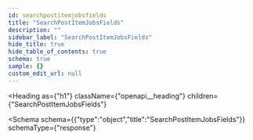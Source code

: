 ```yaml
---
id: searchpostitemjobsfields
title: "SearchPostItemJobsFields"
description: ""
sidebar_label: "SearchPostItemJobsFields"
hide_title: true
hide_table_of_contents: true
schema: true
sample: {}
custom_edit_url: null
---
```



<Heading
  as={"h1"}
  className={"openapi__heading"}
  children={"SearchPostItemJobsFields"}
>
</Heading>





<Schema
  schema={{"type":"object","title":"SearchPostItemJobsFields"}}
  schemaType={"response"}
>
  
</Schema>
            